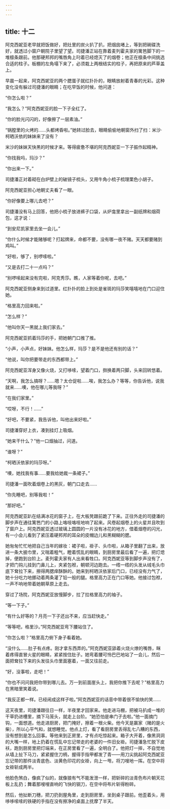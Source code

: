 ```yaml
---
---
---
```

title: 十二
---




阿克西妮亚老早就把饭做好，把灶里的炭火扒了扒，把烟囱堵上，等到把碗碟洗好，就透过小窗户朝院子里望了望。司捷潘正站在靠着麦列霍夫家的篱笆脚下的一堆檩条跟前。他那硬邦邦的嘴唇角上叼着已经熄灭了的烟卷；他正在檩条中间挑选合适的柱子。板棚的左角塌下来了，必须栽上两根结实的柱子，再把原来的芦草盖上。

早晨一起来，阿克西妮亚的两个腮蛋子就红扑扑的，眼睛放射着青春的光彩。这种变化没有躲过司捷潘的眼睛；在吃早饭的时候，他问道：

“你怎么啦？”

“我怎么？”阿克西妮亚的脸一下子全红了。

“你的脸光闪闪的，好像擦了一层素油。”

“锅膛里的火烤的……头都烤昏啦。”她转过脸去，眼睛偷偷地朝窗外扫了扫：米沙·柯晒沃依的妹妹来了没有？

米沙的妹妹天快黑的时候才来。等得疲惫不堪的阿克西妮亚一下子振作起精神。

“你找我吗，玛沙？”

“你出来一下。”

司捷潘正对着砌在白炉壁上的破镜子梳头，又用牛角小梳子梳理栗色小胡子。

阿克西妮亚担心地朝丈夫看了一眼。

“你好像要上哪儿去吧？”

司捷潘没有马上回答，他把小梳子放进裤子口袋，从炉龛里拿出一副纸牌和烟荷包，这才说：

“到安尼凯家里去坐一会儿。”

“你什么时候才能赌够呢？打起牌来，命都不要，没有哪一夜不赌。天天都要赌到鸡叫。”

“好啦，够了，别啰嗦啦。”

“又是去打二十一点吗？”

“别啰嗦起来没有完啦，阿克秀莎。瞧，人家等着你呢，去吧。”

阿克西妮亚侧身来到过道里。红扑扑的脸上到处是雀斑的玛莎笑嘻嘻地在门口迎住她。

“格里高力回来啦。”

“怎么样？”

“他叫你天一黑就上我们家去。”

阿克西妮亚抓着玛莎的手，把她朝门口推了推。

“小声，小声点，好妹妹。他怎么样，玛莎？是不是他还有别的话？”

“他说，叫你把要带走的东西都带上。”

阿克西妮亚浑身又像火烧，又打哆嗦，望着门口，捯换着两只脚，头来回转悠着。

“天啊，我怎么搞呀？……嗯？太仓促啦……唉，我怎么办？等等，你告诉他，说我就来……噢，他在哪儿等我呀？”

“在我们家里。”

“哎呀，不行！……”

“好吧，不要紧，我告诉他，叫他出来好啦。”

司捷潘穿好上衣，凑到挂灯上吸烟。

“她来干什么？”他一口烟抽过，问道。

“谁呀？”

“柯晒沃依家的玛莎呀。”

“噢，她找我有事……要我给她裁一条裙子。”

司捷潘一面吹着烟卷上的黑灰，朝门口走去……

“你先睡吧，别等我啦！”

“那好吧。”

阿克西妮亚趴在结满冰花的窗子上，在大板凳跟前跪了下来。正往外走的司捷潘的脚步声在通往篱笆门的小路上咯吱咯吱地响了起来。风卷起烟卷上的火星并且吹到了窗户上。阿克西妮亚透过玻璃上圆圆的一片没有冰花的地方，借着烟卷的闪光，有一小会儿看到了紧压着硬邦邦的耳朵的皮帽边儿和黑糊糊的腮。

她匆匆忙忙地把自己当年的嫁妆：裙子啦，褂子、头巾啦，从箱子里翻了出来，放进一条大披巾里，又喘着粗气，瞪着慌乱的眼睛，到厨房里最后看了一遍，把灯熄掉，便跑到台阶上。麦列霍夫家有人出来看牲口。阿克西妮亚等到脚步声没有了，才把门钩儿挂到门鼻儿上，夹紧包袱，朝顿河边跑去。一绺一绺的头发从绒毛头巾底下耷拉下来，擦得两腮痒酥酥的。她来到柯晒沃依家后门口，已经没有力气了，她十分吃力地挪动着两条灌了铅一般的腿。格里高力正在门口等她。他接过包袱，一声不响地带着她朝草原上走去。

穿过了场院，阿克西妮亚放慢脚步，拉了拉格里高力的袖子。

“等一下子。”

“有什么好等的？月亮一下子还出不来，应当赶快走。”

“等等吧，格里沙。”阿克西妮亚弯下腰站住了。

“你怎么啦？”格里高力俯下身子看着她。

“没什么……肚子有点疼。刚才拿东西弄的。”阿克西妮亚舔着火烧火燎的嘴唇，眯着疼得直冒火星的眼睛，紧紧按住肚子。她弯着腰可怜巴巴地站了一会儿，然后一面把耷拉下来的头发往头巾里面塞着，一面又往前走。

“好，没事啦，走吧！”

“你也不问问我把你带到哪儿去。万一到前面崖头上，我把你推下去呢？”格里高力在黑暗里笑着说。

“我反正都一样。已经闹成这样子啦。”阿克西妮亚的话音中带着很不愉快的笑……

这天夜里，司捷潘跟往日一样，半夜里才回家来。他走进马棚，把被马扒成一堆的干草扔进槽里，摘下马笼头，就走上台阶。“她恐怕是串门子去啦。”他一面摘门钩，一面想道。他走进厨房，把门掩好，擦着一根火柴。他今天是赢家（赌的是火柴），所以心平气和，就想睡觉。他点上灯，看了看厨房里丢得乱七八糟的东西，没有想到是怎么回事。等他来到正房里，才有点吃惊起来。箱子大开着，像黑洞洞的大嘴一样，地上扔着在慌乱中忘记带走的老婆的一件旧女褂。司捷潘急忙脱下皮袄，跑到厨房里把灯端来，在正房里看了一遍，全明白了。他把灯一摔，不自觉地从墙上扯下马刀，紧紧握住刀柄，握得手指甲都发了青——用刀尖挑起阿克西妮亚忘记带的那件淡青底色、淡黄色印花的女褂，向上一甩，将刀嗖地一挥。在空中将女褂斩成两半。

他脸色煞白，像疯了似的，就像狼有气不能发泄一样，把斩碎的淡青色布片朝天花板上乱扔；舞着那嗖嗖直响的飞快的钢刀，在空中将布片斩得粉碎。

然后，他扯断刀穗，把刀扔到屋角里，走到厨房里，坐到桌子跟前。他歪着头，用哆哆嗦嗦的铁硬的手指在没有擦净的桌面上抚摩了半天。